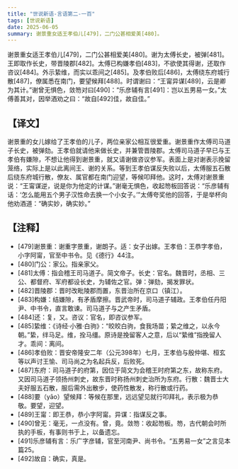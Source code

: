 ```yaml
---
title: "世说新语-言语第二-一百"
tags: [世说新语]
date: 2025-06-05
summary: 谢景重女适王孝伯儿[479]，二门公甚相爱美[480]。
---
```


谢景重女适王孝伯儿[479]，二门公甚相爱美[480]。谢为太傅长史，被弹[481]。王即取作长史，带晋陵郡[482]。太傅已构嫌孝伯[483]，不欲使其得谢，还取作咨议[484]。外示絷维，而实以乖间之[485]。及孝伯败后[486]，太傅绕东府城行散[487]，僚属悉在南门，要望候拜[488]。时谓谢曰：“王甯异谋[489]，云是卿为其计。”谢曾无惧色，敛笏对曰[490]：“乐彦辅有言[491]：岂以五男易一女。”太傅善其对，因举酒劝之曰：“故自[492]佳，故自佳。”

## 【译文】

谢景重的女儿嫁给了王孝伯的儿子，两位亲家公相互很爱重。谢景重作太傅司马道子长史，被弹劾。王孝伯就请他来做长史，并兼管晋陵郡。太傅司马道子早已与王孝伯有嫌隙，不想让他得到谢景重，就又请谢做咨议参军。表面上是对谢表示挽留笼络，实际上是以此离间王、谢的关系。等到王孝伯谋反失败以后，太傅服五石散后绕东府城行散，僚友、属官都在南门迎望，等候叩拜他。这时，太傅对谢景重说：“王甯谋逆，说是你为他定的计谋。”谢毫无惧色，收起笏板回答说：“乐彦辅有话：‘怎么能用五个男子汉性命去换一个小女子。’”太傅夸奖他的回答，于是举杯向他劝酒道：“确实妙，确实妙。”

## 【注释】

- [479]谢景重：谢重字景重，谢朗子。适：女子出嫁。王孝伯：王恭字孝伯，小字阿甯，官至中书令。见《德行》44注。
- [480]门公：家公。指亲家父。
- [481]太傅：指会稽王司马道子。简文帝子。长史：官名。魏晋时，丞相、三公、都督府、军府都设长史，为辅佐之官。弹：弹劾，揭发罪状。
- [482]晋陵郡：晋时改毗陵郡而置，东晋治所在京口（镇江）。
- [483]构嫌：结嫌隙，有矛盾摩擦。晋武帝时，司马道子辅政。王孝伯任丹阳尹、中书令，直言敢谏。司马道子与之产生矛盾。
- [484]还：复，又。咨议：官名，即咨议参军。
- [485]絷维：《诗经·小雅·白驹》：“皎皎白驹，食我场苗；絷之维之，以永今朝。”絷，绊马足。维，拴马缰。原诗是挽留客人之意，后以“絷维”指挽留人才。乖间：离间。
- [486]孝伯败：晋安帝隆安二年（公元398年）七月，王孝伯与殷仲堪、桓玄等以声讨王愉、司马尚之为名起兵反，后败死。
- [487]东府：司马道子的府第，因位于简文为会稽王时府第之东，故称东府。又因司马道子领扬州刺史，故东晋时称扬州刺史治所为东府。行散：魏晋士大夫好服五石散，服后需外出散步，使药性散发，称行散或行药。
- [488]要（yāo）望候拜：等候在那里，远远望见就行叩拜礼，表示极为恭敬。要望，迎望。
- [489]王甯：即王恭，恭小字阿甯。异谋：指谋反之事。
- [490]曾无：毫无，一点没有。曾，竟。敛笏：收起笏板。笏，古代朝会时所执的手板，有事则书于上，以备遗忘。
- [491]乐彦辅有言：乐广字彦辅，官至河南尹、尚书令。“五男易一女”之言见本篇25。
- [492]故自：确实，真是。
